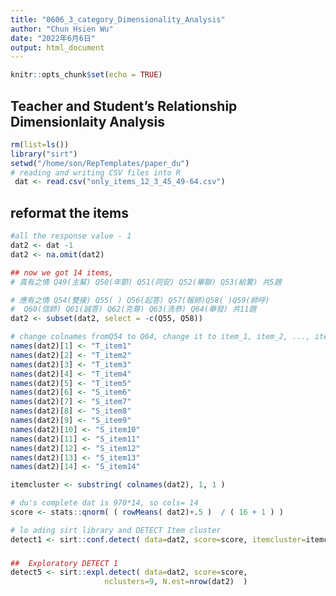 ```yaml
---
title: "0606_3_category_Dimensionality_Analysis"
author: "Chun Hsien Wu"
date: "2022年6月6日"
output: html_document
---
```


```r
knitr::opts_chunk$set(echo = TRUE)
```

## Teacher and Student's Relationship Dimensionlaity Analysis
```r
rm(list=ls())
library("sirt")
setwd("/home/son/RepTemplates/paper_du")
# reading and writing CSV files into R
 dat <- read.csv("only_items_12_3_45_49-64.csv") 
```
## reformat the items

```r
#all the response value - 1
dat2 <- dat -1
dat2 <- na.omit(dat2)

## now we got 14 items, 
# 真有之情 Q49(主幫) Q50(年節) Q51(同安) Q52(畢聯) Q53(給驚) 共5題

# 應有之情 Q54(雙接) Q55( ) Q56(起答) Q57(報師)Q58( )Q59(師呼)
#  Q60(信師) Q61(誠答) Q62(克尊) Q63(洗恭) Q64(舉發) 共11題
dat2 <- subset(dat2, select = -c(Q55, Q58))

# change colnames fromQ54 to Q64, change it to item_1, item_2, ..., item_11
names(dat2)[1] <- "T_item1"
names(dat2)[2] <- "T_item2"
names(dat2)[3] <- "T_item3"
names(dat2)[4] <- "T_item4"
names(dat2)[5] <- "T_item5"
names(dat2)[6] <- "S_item6"
names(dat2)[7] <- "S_item7"
names(dat2)[8] <- "S_item8"
names(dat2)[9] <- "S_item9"
names(dat2)[10] <- "S_item10"
names(dat2)[11] <- "S_item11"
names(dat2)[12] <- "S_item12"
names(dat2)[13] <- "S_item13"
names(dat2)[14] <- "S_item14"

itemcluster <- substring( colnames(dat2), 1, 1 )
```

```r
# du's complete dat is 970*14, so cols= 14
score <- stats::qnorm( ( rowMeans( dat2)+.5 )  / ( 16 + 1 ) )

# lo ading sirt library and DETECT Item cluster
detect1 <- sirt::conf.detect( data=dat2, score=score, itemcluster=itemcluster )
```

### 

```r
##  Exploratory DETECT 1
detect5 <- sirt::expl.detect( data=dat2, score=score,
                     nclusters=9, N.est=nrow(dat2)  )
```

